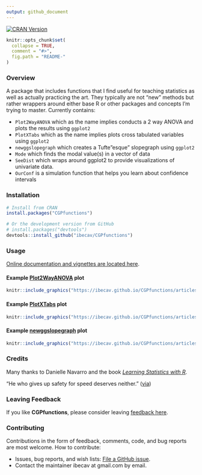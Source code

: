 ```yaml
---
output: github_document
---
```

<!-- README.md is generated from this README.Rmd. Please edit the .rmd file not the .md file -->
[![CRAN Version](https://www.r-pkg.org/badges/version/CGPfunctions)](https://CRAN.R-project.org/package=CGPfunctions) 


```r
knitr::opts_chunk$set(
  collapse = TRUE,
  comment = "#>",
  fig.path = "README-"
)
```

### Overview

A package that includes functions that I find useful for teaching statistics as well as actually practicing the art.  They typically are not "new" methods but rather wrappers around either base R or other packages and concepts I'm trying to master.  Currently contains:

- `Plot2WayANOVA` which as the name implies conducts a 2 way ANOVA and plots the results using `ggplot2`
- `PlotXTabs` which as the name implies plots cross tabulated variables using `ggplot2`
- `newggslopegraph` which creates a Tufte"esque" slopegraph using `ggplot2`
- `Mode` which finds the modal value(s) in a vector of data
- `SeeDist` which wraps around ggplot2 to provide visualizations of univariate data.
- `OurConf` is a simulation function that helps you learn about confidence intervals

### Installation

```r
# Install from CRAN
install.packages("CGPfunctions")

# Or the development version from GitHub
# install.packages("devtools")
devtools::install_github("ibecav/CGPfunctions")
```

### Usage

[Online documentation and vignettes are located here](https://ibecav.github.io/CGPfunctions).

#### Example [Plot2WayANOVA](https://ibecav.github.io/CGPfunctions/articles/Using-Plot2WayANOVA.html) plot

```r
knitr::include_graphics("https://ibecav.github.io/CGPfunctions/articles/Using-Plot2WayANOVA_files/figure-html/Plot2WayANOVA3-1.png")
```

#### Example [PlotXTabs](https://ibecav.github.io/CGPfunctions/articles/Using-PlotXTabs.html) plot

```r
knitr::include_graphics("https://ibecav.github.io/CGPfunctions/articles/Using-PlotXTabs_files/figure-html/vignette1-18.png")
```

#### Example [newggslopegraph](https://ibecav.github.io/CGPfunctions/articles/Using-newggslopegraph.html) plot

```r
knitr::include_graphics("https://ibecav.github.io/CGPfunctions/articles/Using-newggslopegraph_files/figure-html/ggslope7-1.png")
```


### Credits

Many thanks to Danielle Navarro and the book *[Learning Statistics with R](https://learningstatisticswithr.com/book/)*.

"He who gives up safety for speed deserves neither." ([via](https://twitter.com/hadleywickham/status/504368538874703872))

### Leaving Feedback

If you like **CGPfunctions**, please consider leaving [feedback here](https://github.com/ibecav/CGPfunctions/issues).

### Contributing

Contributions in the form of feedback, comments, code, and bug reports
are most welcome. How to contribute:

  - Issues, bug reports, and wish lists: [File a GitHub
    issue](https://github.com/ibecav/CGPfunctions/issues).
  - Contact the maintainer ibecav at gmail.com by email.

